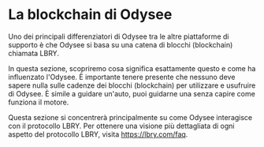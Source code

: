 # La blockchain di Odysee

Uno dei principali differenziatori di Odysee tra le altre piattaforme di supporto è che Odysee si basa su una catena di blocchi (blockchain) chiamata LBRY.

In questa sezione, scopriremo cosa significa esattamente questo e come ha influenzato l'Odysee. È importante tenere presente che nessuno deve sapere nulla sulle cadenze dei blocchi (blockchain) per utilizzare e usufruire di Odysee. È simile a guidare un'auto, puoi guidarne una senza capire come funziona il motore.

Questa sezione si concentrerà principalmente su come Odysee interagisce con il protocollo LBRY. Per ottenere una visione più dettagliata di ogni aspetto del protocollo LBRY, visita https://lbry.com/faq.

<CategoryCards/>
